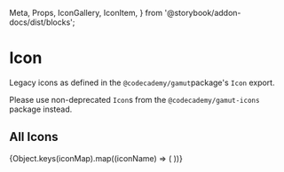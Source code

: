   Meta,
  Props,
  IconGallery,
  IconItem,
} from '@storybook/addon-docs/dist/blocks';

<Meta title="Deprecated|Atoms/Icon" componet={Icon} />

# Icon

<StoryStatus status="deprecated" />

Legacy icons as defined in the `@codecademy/gamut`package's `Icon` export.

Please use non-deprecated `Icon`s from the `@codecademy/gamut-icons` package instead.

<Props of={Icon} />

## All Icons

<IconGallery>
  {Object.keys(iconMap).map((iconName) => (
    <IconItem key={iconName} name={iconName}>
      <Icon key={iconName} name={iconName} />
    </IconItem>
  ))}
</IconGallery>
